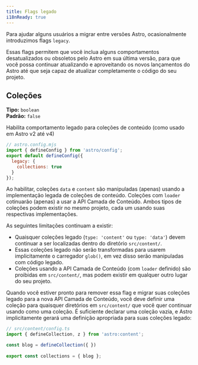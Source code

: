 ```yaml
---
title: Flags legado
i18nReady: true
---
```


Para ajudar alguns usuários a migrar entre versões Astro, ocasionalmente introduzimos flags `legacy`.

Essas flags permitem que você inclua alguns comportamentos desatualizados ou obsoletos pelo Astro
em sua última versão, para que você possa continuar atualizando e aproveitando os novos lançamentos do Astro até que seja capaz de atualizar completamente o código do seu projeto.


## Coleções

<p>

**Tipo:** `boolean`<br />
**Padrão:** `false`<br />
<Since v="5.0.0" />
</p>

Habilita comportamento legado para coleções de conteúdo (como usado em Astro v2 até v4)

```js
// astro.config.mjs
import { defineConfig } from 'astro/config';
export default defineConfig({
  legacy: {
    collections: true
  }
});
```

Ao habilitar, coleções `data` e `content` são manipuladas (apenas) usando a implementação legada de coleções de conteúdo. Coleções com `loader` cotinuarão (apenas) a usar a API Camada de Conteúdo. Ambos tipos de coleções podem existir no mesmo projeto, cada um usando suas respectivas implementações.

As seguintes limitações continuam a existir:

- Quaisquer coleções legado (`type: 'content'` ou `type: 'data'`) devem continuar a ser localizadas dentro do diretório `src/content/`.
- Essas coleções legado não serão transformadas para usarem implicitamente o carregador `glob()`, em vez disso serão manipuladas com código legado.
- Coleções usando a API Camada de Conteúdo (com `loader` definido) são proibidas em `src/content/`, mas podem existir em qualquer outro lugar do seu projeto.

Quando você estiver pronto para remover essa flag e migrar suas coleções legado para a nova API Camada de Conteúdo, você deve definir uma coleção para quaisquer diretórios em `src/content/` que você quer continuar usando como uma coleção. É suficiente declarar uma coleção vazia, e Astro implicitamente gerará uma definição apropriada para suas coleções legado:
 
```js
// src/content/config.ts
import { defineCollection, z } from 'astro:content';

const blog = defineCollection({ })
 
export const collections = { blog };
```
